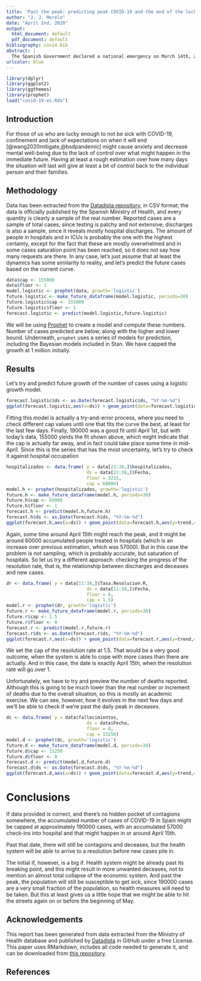 ```yaml
---
title: 'Past the peak: predicting peak COVID-19 and the end of the lockdown in Spain'
author: "J. J. Merelo"
date: "April 2nd, 2020"
output:
  html_document: default
  pdf_document: default
bibliography: covid.bib
abstract: |
  The Spanish Government declared a national emergency on March 14th, 2020 due to the coronavirus outbreak. Three weeks later, there's no end in sight. The scarcity of hard data makes it hard to predict when the peak will be reached, and when it might end. In this report we will try and estimate the peak combining prediction based on different time series and the logistic growth curve.
urlcolor: blue
---
```


```r
library(dplyr)
library(ggplot2)
library(ggthemes)
library(prophet)
load("covid-19-es.Rda")
```

## Introduction

For those of us who are lucky enough to not be sick with COVID-19, confinement and lack of expectations on when it will end [@wang2020mitigate,@bsdpandemic] might cause anxiety and decrease mental well-being due to the lack of control over what might happen in the immediate future. Having at least a rough estimation over how many days the situation will last will give at least a bit of control back to the individual person and their families.

## Methodology

Data has been extracted from the [Datadista repository](https://github.com/datadista/datasets), in CSV format; the data is officially published by the Spanish Ministry of Health, and every quantity is clearly a sample of the real number. Reported cases are a sample of total cases, since testing is patchy and not extensive; discharges is also a sample, since it reveals mostly hospital discharges. The amount of people in hospitals and in ICUs is probably the one with the highest certainty, except for the fact that these are mostly overwhelmed and in some cases saturation point has been reached, so it does not say how many requests are there. In any case, let's just assume that at least the dynamics has some similarity to reality, and let's predict the future cases based on the current curve.

```r
data$cap <- 155000
data$floor <- 1
model.logistic <- prophet(data, growth='logistic')
future.logistic <- make_future_dataframe(model.logistic, periods=30)
future.logistic$cap <- 155000
future.logistic$floor <- 1
forecast.logistic <- predict(model.logistic,future.logistic)
```

We will be using [Prophet](https://facebook.github.io/prophet/) to create a model and compute these numbers. Number of cases predicted are below, along with the higher and lower bound. Underneath, `prophet` uses a series of models for prediction, including the Bayesian models included in Stan. We have capped the growth at 1 million initially.

## Results

Let's try and predict future growth of the number of cases using a logistic growth model.

```r
forecast.logistic$ds <- as.Date(forecast.logistic$ds, "%Y-%m-%d")
ggplot(forecast.logistic,aes(x=ds)) + geom_point(data=forecast.logistic,aes(y=trend,color="Trend"))+  geom_point(data=data,aes(y=y,color="Actual")) + theme_economist()

```

Fitting this model is actually a try-and-error process, where you need to check different cap values until one that fits the curve the best, at least for the last few days. Finally, 190000 was a good fit until April 1st, but with today's data, 155000 yields the fit shown above, which might indicate that the cap is actually far away, and in fact could take place some time in mid-April. Since this is the series that has the most uncertainty, let's try to check it against hospital occupation

```r
hospitalizados <- data.frame( y = data[22:38,]$hospitalizados,
                              ds = data[22:38,]$Fecha,
                              floor = 3215,
                              cap = 60000)
model.h <- prophet(hospitalizados, growth='logistic')
future.h <- make_future_dataframe(model.h, periods=30)
future.h$cap <- 60000
future.h$floor <- 1
forecast.h <- predict(model.h,future.h)
forecast.h$ds <- as.Date(forecast.h$ds, "%Y-%m-%d")
ggplot(forecast.h,aes(x=ds)) + geom_point(data=forecast.h,aes(y=trend,color="Trend"))+  geom_point(data=hospitalizados,aes(y=y,color="Actual")) + theme_economist()
```

Again, some time around April 15th might reach the peak, and it might be around 60000 accumulated people treated in hospitals (which is an increase over previous estimation, which was 57000). But in this case the problem is not sampling, which is probably accurate, but saturation of hospitals. So let us try a different approach: checking the progress of the resolution rate, that is, the relationship between discharges and deceases and new cases. 

```r
dr <- data.frame( y = data[11:38,]$Tasa.Resolucion.R,
                              ds = data[11:38,]$Fecha,
                              floor = 0,
                              cap = 1.5)
model.r <- prophet(dr, growth='logistic')
future.r <- make_future_dataframe(model.r, periods=30)
future.r$cap <- 1.5
future.r$floor <- 0
forecast.r <- predict(model.r,future.r)
forecast.r$ds <- as.Date(forecast.r$ds, "%Y-%m-%d")
ggplot(forecast.r,aes(x=ds)) + geom_point(data=forecast.r,aes(y=trend,color="Trend"))+  geom_point(data=dr,aes(y=y,color="Actual")) + theme_economist()
```

We set the cap of the resolution rate at 1.5. That would be a very good outcome, when the system is able to cope with more cases than there are actually. And in this case, the date is exactly April 15th, when the resolution rate will go over 1.

Unfortunately, we have to try and preview the number of deaths reported. Although this is going to be much lower than the real number or increment of deaths due to the overall situation, so this is mostly an academic exercise. We can see, however, how it evolves in the next few days and we'll be able to check if we're past the daily peak in deceases. 

```r
dc <- data.frame( y = data$fallecimientos,
                              ds = data$Fecha,
                              floor = 0,
                              cap = 15250)
model.d <- prophet(dc, growth='logistic')
future.d <- make_future_dataframe(model.d, periods=30)
future.d$cap <- 15250
future.d$floor <- 0
forecast.d <- predict(model.d,future.d)
forecast.d$ds <- as.Date(forecast.d$ds, "%Y-%m-%d")
ggplot(forecast.d,aes(x=ds)) + geom_point(data=forecast.d,aes(y=trend,color="Trend"))+  geom_point(data=dc,aes(y=y,color="Actual")) + theme_economist()
```

# Conclusions

If data provided is correct, and there's no hidden pocket of contagions somewhere, the accumulated number of cases of COVID-19 in Spain might be capped at approximately 190000 cases, with an accumulated 57000 check-ins into hospital and that might happen in or around April 15th.

Past that date, there will still be contagions and deceases, but the health system will be able to arrive to a resolution before new cases pile in.

The initial if, however, is a big if. Health system might be already past its breaking point, and this might result in more unwanted deceases, not to mention an almost total collapse of the economic system. And past the peak, the population will still be susceptible to get sick, since 190000 cases are a very small fraction of the population, so health measures will need to be taken. But this at least gives us a little hope that we might be able to hit the streets again on or before the beginning of May. 

## Acknowledgements

This report has been generated from data extracted from the Ministry of Health database and published by [Datadista](https://github.com/datadista/datasets) in GitHub under a free License. This paper uses RMarkdown, includes all code needed to generate it, and can be downloaded from [this repository](https://github.com/JJ/covid-reports).

## References
